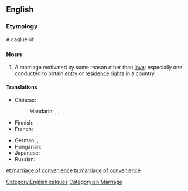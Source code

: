==English==

===Etymology===
A caqlue of {{etyl|fr|-}} {{term|mariage de convenance|lang=fr}}.

===Noun===
{{en-noun|head=[[marriage]] of [[convenience]]|marriages of convenience}}

# A marriage motivated by some reason other than [[love]]; especially one conducted to obtain [[entry]] or [[residence]] [[right]]s in a country.

====Translations====
{{trans-top|marriage motivated by some reason other than love}}
* Chinese:
*: Mandarin: {{t|cmn|權宜婚姻|sc=Hani}}, {{t|cmn|权宜婚姻|tr=quányí hūnyīn|sc=Hani}}, {{t|cmn|政治婚姻|tr=zhèngzhì hūnyīn|sc=Hani}}
* Finnish: {{t-|fi|mukavuusavioliitto}}
* French: {{t+|fr|mariage de convenance|m}}
{{trans-mid}}
* German: {{t-|de|Vernunftehe|f}}, {{t-|de|Konvenienzehe|f}}
* Hungarian: {{t+|hu|érdekházasság}}
* Japanese: {{t-|ja|政略結婚|tr=せいりゃくけっこん, seiryaku kekkon|sc=Jpan}}
* Russian: {{t-|ru|брак по расчёту|m|tr=brak po rasčótu|sc=Cyrl}}
{{trans-bottom}}

[[Category:English calques]]
[[Category:en:Marriage]]

[[et:marriage of convenience]]
[[ta:marriage of convenience]]